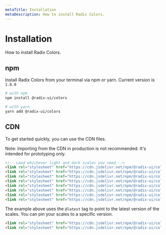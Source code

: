 ```yaml
---
metaTitle: Installation
metaDescription: How to install Radix Colors.
---
```


# Installation

<Description>How to install Radix Colors.</Description>

## npm

Install Radix Colors from your terminal via npm or yarn. Current version is `1.0.0`

```bash
# with npm
npm install @radix-ui/colors

# with yarn
yarn add @radix-ui/colors
```

## CDN

To get started quickly, you can use the CDN files.

<Note>
  Note: Importing from the CDN in production is not recommended. It's intended
  for prototyping only.
</Note>

```html
<!-- Load whichever light and dark scales you need -->
<link rel="stylesheet" href="https://cdn.jsdelivr.net/npm/@radix-ui/colors@latest/gray.css" />
<link rel="stylesheet" href="https://cdn.jsdelivr.net/npm/@radix-ui/colors@latest/blue.css" />
<link rel="stylesheet" href="https://cdn.jsdelivr.net/npm/@radix-ui/colors@latest/green.css" />
<link rel="stylesheet" href="https://cdn.jsdelivr.net/npm/@radix-ui/colors@latest/red.css" />
<link rel="stylesheet" href="https://cdn.jsdelivr.net/npm/@radix-ui/colors@latest/gray-dark.css" />
<link rel="stylesheet" href="https://cdn.jsdelivr.net/npm/@radix-ui/colors@latest/blue-dark.css" />
<link rel="stylesheet" href="https://cdn.jsdelivr.net/npm/@radix-ui/colors@latest/green-dark.css" />
<link rel="stylesheet" href="https://cdn.jsdelivr.net/npm/@radix-ui/colors@latest/red-dark.css" />
```

The example above uses the `@latest` tag to point to the latest version of the scales. You can pin your scales to a specific version.

```html
<link rel="stylesheet" href="https://cdn.jsdelivr.net/npm/@radix-ui/colors@1.0.0/blue.css" />
<link rel="stylesheet" href="https://cdn.jsdelivr.net/npm/@radix-ui/colors@1.0.0/blue-dark.css" />
```
